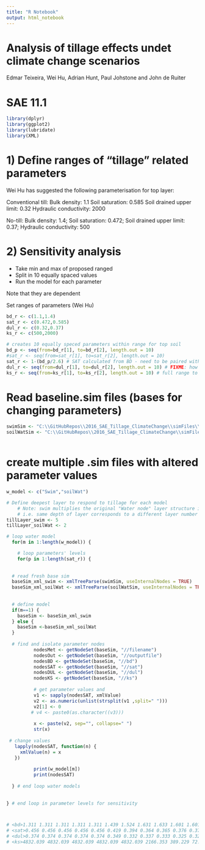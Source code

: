 ```yaml
---
title: "R Notebook"
output: html_notebook
---
```


# Analysis of tillage effects undet climate change scenarios

Edmar Teixeira, Wei Hu, Adrian Hunt, Paul Johstone and John de Ruiter

# SAE 11.1 

```r
library(dplyr)
library(ggplot2)
library(lubridate)
library(XML)
```

# 1) Define ranges of "tillage" related parameters

Wei Hu has suggested the following parameterisation for top layer:

Conventional till:
Bulk density: <bd>1.1</bd>
Soil saturation: <sat>0.585</sat>
Soil drained upper limit: <dul>0.32</dul>
Hydraulic conductivity: <ks>2000</ks>

No-till:
Bulk density: <bd>1.4</bd>;
Soil saturation: <sat>0.472</sat>;
Soil drained upper limit: <dul>0.37</dul>;
Hydraulic conductivity: <ks>500</ks>

# 2) Sensitivity analysis 

- Take min and max of proposed ranged
- Split in 10 equally spaced values
- Run the model for each parameter

Note that they are dependent 

Set ranges of parameters (Wei Hu)
```r
bd_r <- c(1.1,1.4)
sat_r <- c(0.472,0.585)
dul_r <- c(0.32,0.37)
ks_r <- c(500,2000)

# creates 10 equally speced parameters within range for top soil
bd_p <- seq(from=bd_r[1], to=bd_r[2], length.out = 10)
#sat_r <- seq(from=sat_r[1], to=sat_r[2], length.out = 10)
sat_r <- 1-(bd_p/2.6) # SAT calculated from BD - need to be paired with BD values
dul_r <- seq(from=dul_r[1], to=dul_r[2], length.out = 10) # FIXME: how to get DUL from BD and align with SAT?
ks_r <- seq(from=ks_r[1], to=ks_r[2], length.out = 10) # full range to be tested in factorial
```

# Read baseline.sim files (bases for changing parameters) 

```r

swimSim <- "C:\\GitHubRepos\\2016_SAE_Tillage_ClimateChange\\simFiles\\Maize_SWIM3.sim"
soilWatSim <- "C:\\GitHubRepos\\2016_SAE_Tillage_ClimateChange\\simFiles\\Maize_Soilwat.sim"
  
```

# create multiple .sim files with altered parameter values

```r
w_model <- c("Swim","soilWat")

# Define deepest layer to respond to tillage for each model
    # Note: swim multiplies the original "Water node" layer structure in sub-layers
    # i.e. same depth of layer corresponds to a different layer number
tillLayer_swim <- 5
tillLayer_soilWat <- 2

# loop water model
  for(m in 1:length(w_model)) {

    # loop parameters' levels
    for(p in 1:length(sat_r)) {
    
    
  # read fresh base sim
  baseSim_xml_swim <- xmlTreeParse(swimSim, useInternalNodes = TRUE)
  baseSim_xml_soilWat <- xmlTreeParse(soilWatSim, useInternalNodes = TRUE) 
    
  
  # define model
  if(m==1) {
    baseSim <- baseSim_xml_swim
  } else {
    baseSim <-baseSim_xml_soilWat
  }
  
  # find and isolate parameter nodes
          nodesMet <- getNodeSet(baseSim, "//filename") 
          nodesOut <- getNodeSet(baseSim, "//outputfile")
          nodesBD <- getNodeSet(baseSim, "//bd")
          nodesSAT <- getNodeSet(baseSim, "//sat")
          nodesDUL <- getNodeSet(baseSim, "//dul")
          nodesKS <- getNodeSet(baseSim, "//ks")
          
          # get parameter values and 
          v1 <- sapply(nodesSAT, xmlValue)
          v2 <- as.numeric(unlist(strsplit(v1 ,split=" ")))
          v2[1] <- 0
         # v4 <- paste0(as.character((v3)))
          
          x <- paste(v2, sep="", collapse=" ")
          str(x)
          
 # change values
   lapply(nodesSAT, function(n) {
     xmlValue(n) = x
   })
   
          print(w_model[m])
          print(nodesSAT)
          
  } # end loop water models
  
  
} # end loop in parameter levels for sensitivity



# <bd>1.311 1.311 1.311 1.311 1.311 1.439 1.524 1.631 1.633 1.601 1.601 1.601 </bd>
# <sat>0.456 0.456 0.456 0.456 0.456 0.419 0.394 0.364 0.365 0.376 0.376 0.376 </sat>
# <dul>0.374 0.374 0.374 0.374 0.374 0.349 0.332 0.337 0.333 0.325 0.325 0.325 </dul>
# <ks>4832.039 4832.039 4832.039 4832.039 4832.039 2166.353 389.229 72.292 44.934 97.995 97.995 97.995 </ks>


```




